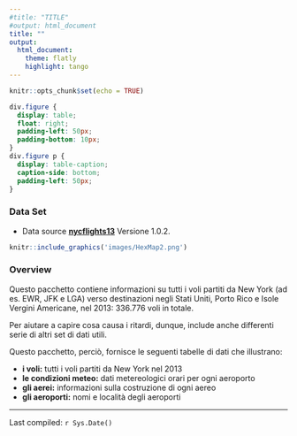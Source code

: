 ```yaml
---
#title: "TITLE"
#output: html_document
title: ""
output:
  html_document:
    theme: flatly
    highlight: tango
---
```


```r
knitr::opts_chunk$set(echo = TRUE)
```

 
```css
div.figure {
  display: table;
  float: right;
  padding-left: 50px;
  padding-bottom: 10px;
}
div.figure p {
  display: table-caption;
  caption-side: bottom;
  padding-left: 50px;
}
```


### **Data Set** 


* Data source  **[nycflights13](https://github.com/tidyverse/nycflights13)** Versione 1.0.2.

<!--  * Descrizione Dati sulla puntualità della compagnia aerea per tutti i voli in partenza da New York nel 2013.
Include anche utili "metadati" su compagnie aeree, aeroporti, meteo e aerei.
-->

<!-- -->

```r
knitr::include_graphics('images/HexMap2.png')
```



### **Overview**

Questo pacchetto contiene informazioni su tutti i voli partiti da New York (ad es. EWR, JFK e LGA) verso destinazioni negli Stati Uniti, Porto Rico e Isole Vergini Americane, nel 2013: 336.776 voli  in totale. 

Per aiutare a capire cosa causa i ritardi, dunque,  include anche differenti  serie di altri set di dati utili.


Questo pacchetto, perciò, fornisce le seguenti tabelle di dati che illustrano:

* **i voli:** tutti i voli partiti da New York nel 2013
* **le condizioni  meteo:** dati metereologici orari per ogni aeroporto
* **gli aerei:** informazioni sulla costruzione di ogni aereo
* **gli  aeroporti:** nomi e località degli aeroporti







---

Last compiled: `r Sys.Date()`
